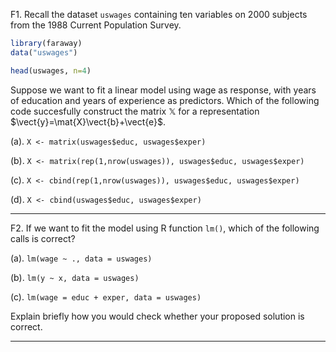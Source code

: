 F1. Recall the dataset `uswages` containing ten variables on 2000 subjects from the 1988 Current Population Survey.
```r
library(faraway)
data("uswages")
```
```r
head(uswages, n=4)
```
Suppose we want to fit a linear model using wage as response, with years of education and years of experience as predictors.
Which of the following code succesfully construct the matrix $\mathbb{X}$ for a representation $\vect{y}=\mat{X}\vect{b}+\vect{e}$.

(a). `X <- matrix(uswages$educ, uswages$exper)`

(b). `X <- matrix(rep(1,nrow(uswages)), uswages$educ, uswages$exper)`

(c). `X <- cbind(rep(1,nrow(uswages)), uswages$educ, uswages$exper)`

(d). `X <- cbind(uswages$educ, uswages$exper)`

--------------

F2. If we want to fit the model using R function `lm()`, which of the following calls is correct?

(a). `lm(wage ~ ., data = uswages)`

(b). `lm(y ~ x, data = uswages)`

(c). `lm(wage = educ + exper, data = uswages)`

Explain briefly how you would check whether your proposed solution is correct. 

---------------